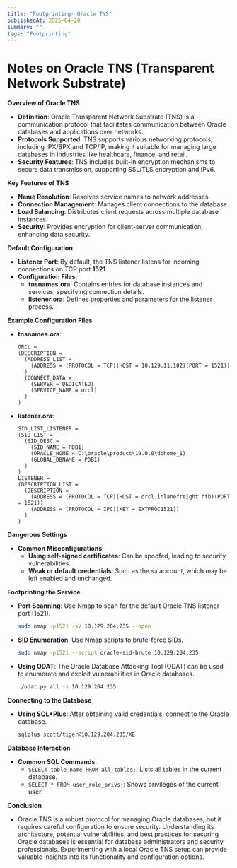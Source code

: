 ```yaml
---
title: "Footprinting- Oracle TNS"
publishedAt: 2025-04-20
summary: ""
tags: "Footprinting"
---
```


# Notes on Oracle TNS (Transparent Network Substrate)

**Overview of Oracle TNS**

- **Definition**: Oracle Transparent Network Substrate (TNS) is a communication protocol that facilitates communication between Oracle databases and applications over networks.
- **Protocols Supported**: TNS supports various networking protocols, including IPX/SPX and TCP/IP, making it suitable for managing large databases in industries like healthcare, finance, and retail.
- **Security Features**: TNS includes built-in encryption mechanisms to secure data transmission, supporting SSL/TLS encryption and IPv6.

**Key Features of TNS**

- **Name Resolution**: Resolves service names to network addresses.
- **Connection Management**: Manages client connections to the database.
- **Load Balancing**: Distributes client requests across multiple database instances.
- **Security**: Provides encryption for client-server communication, enhancing data security.

**Default Configuration**

- **Listener Port**: By default, the TNS listener listens for incoming connections on TCP port **1521**.
- **Configuration Files**:
  - **tnsnames.ora**: Contains entries for database instances and services, specifying connection details.
  - **listener.ora**: Defines properties and parameters for the listener process.

**Example Configuration Files**

- **tnsnames.ora**:
  ```plaintext
  ORCL =
  (DESCRIPTION =
    (ADDRESS_LIST =
      (ADDRESS = (PROTOCOL = TCP)(HOST = 10.129.11.102)(PORT = 1521))
    )
    (CONNECT_DATA =
      (SERVER = DEDICATED)
      (SERVICE_NAME = orcl)
    )
  )
  ```

- **listener.ora**:
  ```plaintext
  SID_LIST_LISTENER =
  (SID_LIST =
    (SID_DESC =
      (SID_NAME = PDB1)
      (ORACLE_HOME = C:\oracle\product\19.0.0\dbhome_1)
      (GLOBAL_DBNAME = PDB1)
    )
  )
  LISTENER =
  (DESCRIPTION_LIST =
    (DESCRIPTION =
      (ADDRESS = (PROTOCOL = TCP)(HOST = orcl.inlanefreight.htb)(PORT = 1521))
      (ADDRESS = (PROTOCOL = IPC)(KEY = EXTPROC1521))
    )
  )
  ```

**Dangerous Settings**

- **Common Misconfigurations**:
  - **Using self-signed certificates**: Can be spoofed, leading to security vulnerabilities.
  - **Weak or default credentials**: Such as the `sa` account, which may be left enabled and unchanged.

**Footprinting the Service**

- **Port Scanning**: Use Nmap to scan for the default Oracle TNS listener port (1521).
  ```bash
  sudo nmap -p1521 -sV 10.129.204.235 --open
  ```

- **SID Enumeration**: Use Nmap scripts to brute-force SIDs.
  ```bash
  sudo nmap -p1521 --script oracle-sid-brute 10.129.204.235
  ```

- **Using ODAT**: The Oracle Database Attacking Tool (ODAT) can be used to enumerate and exploit vulnerabilities in Oracle databases.
  ```bash
  ./odat.py all -s 10.129.204.235
  ```

**Connecting to the Database**

- **Using SQL*Plus**: After obtaining valid credentials, connect to the Oracle database.
  ```bash
  sqlplus scott/tiger@10.129.204.235/XE
  ```

**Database Interaction**

- **Common SQL Commands**:
  - `SELECT table_name FROM all_tables;`: Lists all tables in the current database.
  - `SELECT * FROM user_role_privs;`: Shows privileges of the current user.

**Conclusion**

- Oracle TNS is a robust protocol for managing Oracle databases, but it requires careful configuration to ensure security. Understanding its architecture, potential vulnerabilities, and best practices for securing Oracle databases is essential for database administrators and security professionals. Experimenting with a local Oracle TNS setup can provide valuable insights into its functionality and configuration options.